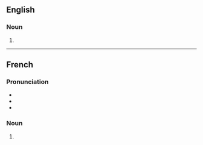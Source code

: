 {{also|ambiancés}}

==English==

===Noun===
{{head|en|noun form}}

# {{plural of|en|ambiance}}

----

==French==

===Pronunciation===
* {{IPA|fr|/ɑ̃.bjɑ̃s/}}
* {{homophones|fr|ambiance|ambiancent}}
* {{hyphenation|fr|am|biances}}

===Noun===
{{head|fr|noun plural form|g=f}}

# {{plural of|fr|ambiance}}